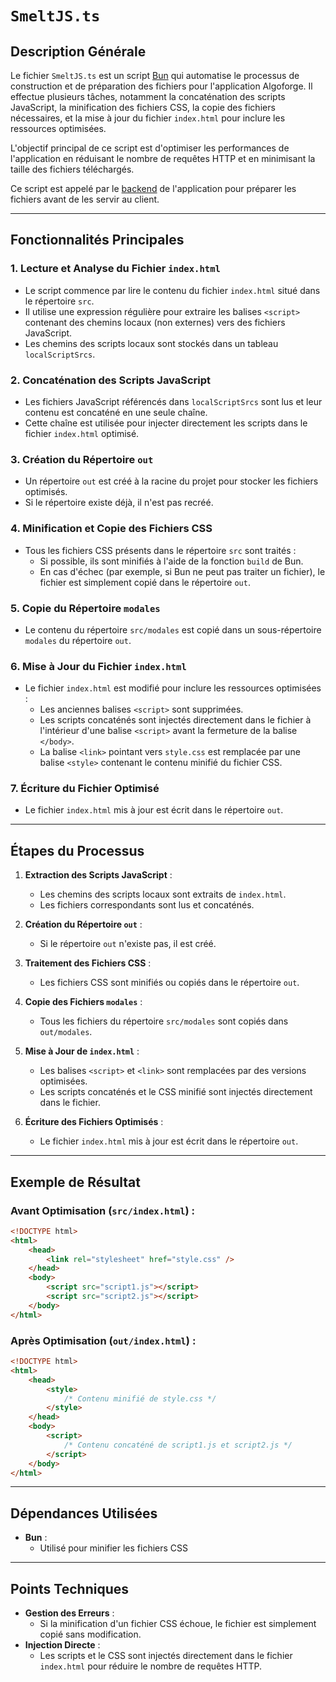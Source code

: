 # `SmeltJS.ts`

## Description Générale

Le fichier `SmeltJS.ts` est un script [Bun](https://bun.sh) qui automatise le processus de construction et de préparation des fichiers pour l'application Algoforge. Il effectue plusieurs tâches, notamment la concaténation des scripts JavaScript, la minification des fichiers CSS, la copie des fichiers nécessaires, et la mise à jour du fichier `index.html` pour inclure les ressources optimisées.

L'objectif principal de ce script est d'optimiser les performances de l'application en réduisant le nombre de requêtes HTTP et en minimisant la taille des fichiers téléchargés.

Ce script est appelé par le [backend](../02_backend/01_introduction.mdx) de l'application pour préparer les fichiers avant de les servir au client.

---

## Fonctionnalités Principales

### 1. **Lecture et Analyse du Fichier `index.html`**

-   Le script commence par lire le contenu du fichier `index.html` situé dans le répertoire `src`.
-   Il utilise une expression régulière pour extraire les balises `<script>` contenant des chemins locaux (non externes) vers des fichiers JavaScript.
-   Les chemins des scripts locaux sont stockés dans un tableau `localScriptSrcs`.

### 2. **Concaténation des Scripts JavaScript**

-   Les fichiers JavaScript référencés dans `localScriptSrcs` sont lus et leur contenu est concaténé en une seule chaîne.
-   Cette chaîne est utilisée pour injecter directement les scripts dans le fichier `index.html` optimisé.

### 3. **Création du Répertoire `out`**

-   Un répertoire `out` est créé à la racine du projet pour stocker les fichiers optimisés.
-   Si le répertoire existe déjà, il n'est pas recréé.

### 4. **Minification et Copie des Fichiers CSS**

-   Tous les fichiers CSS présents dans le répertoire `src` sont traités :
    -   Si possible, ils sont minifiés à l'aide de la fonction `build` de Bun.
    -   En cas d'échec (par exemple, si Bun ne peut pas traiter un fichier), le fichier est simplement copié dans le répertoire `out`.

### 5. **Copie du Répertoire `modales`**

-   Le contenu du répertoire `src/modales` est copié dans un sous-répertoire `modales` du répertoire `out`.

### 6. **Mise à Jour du Fichier `index.html`**

-   Le fichier `index.html` est modifié pour inclure les ressources optimisées :
    -   Les anciennes balises `<script>` sont supprimées.
    -   Les scripts concaténés sont injectés directement dans le fichier à l'intérieur d'une balise `<script>` avant la fermeture de la balise `</body>`.
    -   La balise `<link>` pointant vers `style.css` est remplacée par une balise `<style>` contenant le contenu minifié du fichier CSS.

### 7. **Écriture du Fichier Optimisé**

-   Le fichier `index.html` mis à jour est écrit dans le répertoire `out`.

---

## Étapes du Processus

1. **Extraction des Scripts JavaScript** :

    - Les chemins des scripts locaux sont extraits de `index.html`.
    - Les fichiers correspondants sont lus et concaténés.

2. **Création du Répertoire `out`** :

    - Si le répertoire `out` n'existe pas, il est créé.

3. **Traitement des Fichiers CSS** :

    - Les fichiers CSS sont minifiés ou copiés dans le répertoire `out`.

4. **Copie des Fichiers `modales`** :

    - Tous les fichiers du répertoire `src/modales` sont copiés dans `out/modales`.

5. **Mise à Jour de `index.html`** :

    - Les balises `<script>` et `<link>` sont remplacées par des versions optimisées.
    - Les scripts concaténés et le CSS minifié sont injectés directement dans le fichier.

6. **Écriture des Fichiers Optimisés** :
    - Le fichier `index.html` mis à jour est écrit dans le répertoire `out`.

---

## Exemple de Résultat

### Avant Optimisation (`src/index.html`) :

```html
<!DOCTYPE html>
<html>
	<head>
		<link rel="stylesheet" href="style.css" />
	</head>
	<body>
		<script src="script1.js"></script>
		<script src="script2.js"></script>
	</body>
</html>
```

### Après Optimisation (`out/index.html`) :

```html
<!DOCTYPE html>
<html>
	<head>
		<style>
			/* Contenu minifié de style.css */
		</style>
	</head>
	<body>
		<script>
			/* Contenu concaténé de script1.js et script2.js */
		</script>
	</body>
</html>
```

---

## Dépendances Utilisées

-   **Bun** :
    -   Utilisé pour minifier les fichiers CSS

---

## Points Techniques

-   **Gestion des Erreurs** :
    -   Si la minification d'un fichier CSS échoue, le fichier est simplement copié sans modification.
-   **Injection Directe** :
    -   Les scripts et le CSS sont injectés directement dans le fichier `index.html` pour réduire le nombre de requêtes HTTP.
